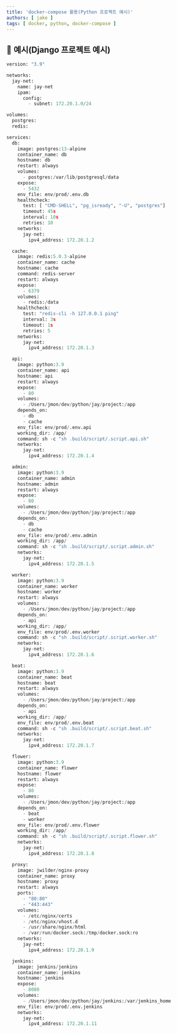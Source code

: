 ```yaml
---
title: 'docker-compose 활용(Python 프로젝트 예시)'
authors: [ jake ]
tags: [ docker, python, docker-compose ]
---
```


## 🐥 예시(Django 프로젝트 예시)

```python
version: "3.9"

networks:
  jay-net:
    name: jay-net
    ipam:
      config:
        - subnet: 172.20.1.0/24

volumes:
  postgres:
  redis:

services:
  db:
    image: postgres:13-alpine
    container_name: db
    hostname: db
    restart: always
    volumes:
      - postgres:/var/lib/postgresql/data
    expose:
      - 5432
    env_file: env/prod/.env.db
    healthcheck:
      test: [ "CMD-SHELL", "pg_isready", "-U", "postgres"]
      timeout: 45s
      interval: 10s
      retries: 10
    networks:
      jay-net:
        ipv4_address: 172.20.1.2

  cache:
    image: redis:5.0.3-alpine
    container_name: cache
    hostname: cache
    command: redis-server
    restart: always
    expose:
      - 6379
    volumes:
      - redis:/data
    healthcheck:
      test: "redis-cli -h 127.0.0.1 ping"
      interval: 3s
      timeout: 1s
      retries: 5
    networks:
      jay-net:
        ipv4_address: 172.20.1.3

  api:
    image: python:3.9
    container_name: api
    hostname: api
    restart: always
    expose:
      - 80
    volumes:
      - /Users/jmon/dev/python/jay/project:/app
    depends_on:
      - db
      - cache
    env_file: env/prod/.env.api
    working_dir: /app/
    command: sh -c "sh .build/script/.script.api.sh"
    networks:
      jay-net:
        ipv4_address: 172.20.1.4

  admin:
    image: python:3.9
    container_name: admin
    hostname: admin
    restart: always
    expose:
      - 80
    volumes:
      - /Users/jmon/dev/python/jay/project:/app
    depends_on:
      - db
      - cache
    env_file: env/prod/.env.admin
    working_dir: /app/
    command: sh -c "sh .build/script/.script.admin.sh"
    networks:
      jay-net:
        ipv4_address: 172.20.1.5

  worker:
    image: python:3.9
    container_name: worker
    hostname: worker
    restart: always
    volumes:
      - /Users/jmon/dev/python/jay/project:/app
    depends_on:
      - api
    working_dir: /app/
    env_file: env/prod/.env.worker
    command: sh -c "sh .build/script/.script.worker.sh"
    networks:
      jay-net:
        ipv4_address: 172.20.1.6

  beat:
    image: python:3.9
    container_name: beat
    hostname: beat
    restart: always
    volumes:
      - /Users/jmon/dev/python/jay/project:/app
    depends_on:
      - api
    working_dir: /app/
    env_file: env/prod/.env.beat
    command: sh -c "sh .build/script/.script.beat.sh"
    networks:
      jay-net:
        ipv4_address: 172.20.1.7

  flower:
    image: python:3.9
    container_name: flower
    hostname: flower
    restart: always
    expose:
      - 80
    volumes:
      - /Users/jmon/dev/python/jay/project:/app
    depends_on:
      - beat
      - worker
    env_file: env/prod/.env.flower
    working_dir: /app/
    command: sh -c "sh .build/script/.script.flower.sh"
    networks:
      jay-net:
        ipv4_address: 172.20.1.8

  proxy:
    image: jwilder/nginx-proxy
    container_name: proxy
    hostname: proxy
    restart: always
    ports:
      - "80:80"
      - "443:443"
    volumes:
      - /etc/nginx/certs
      - /etc/nginx/vhost.d
      - /usr/share/nginx/html
      - /var/run/docker.sock:/tmp/docker.sock:ro
    networks:
      jay-net:
        ipv4_address: 172.20.1.9

  jenkins:
    image: jenkins/jenkins
    container_name: jenkins
    hostname: jenkins
    expose:
      - 8080
    volumes:
      - /Users/jmon/dev/python/jay/jenkins:/var/jenkins_home
    env_file: env/prod/.env.jenkins
    networks:
      jay-net:
        ipv4_address: 172.20.1.11
```
